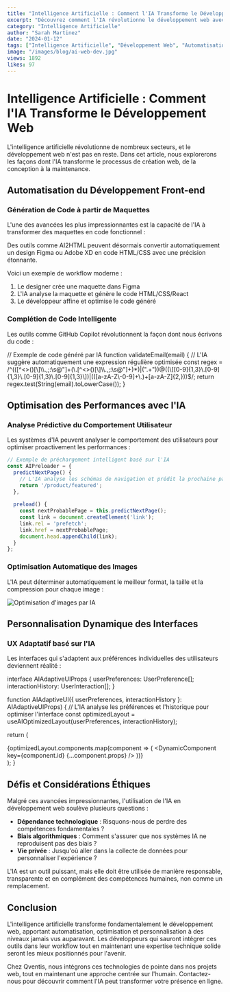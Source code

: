 ```yaml
---
title: "Intelligence Artificielle : Comment l'IA Transforme le Développement Web"
excerpt: "Découvrez comment l'IA révolutionne le développement web avec des outils d'automatisation, d'optimisation et de personnalisation."
category: "Intelligence Artificielle"
author: "Sarah Martinez"
date: "2024-01-12"
tags: ["Intelligence Artificielle", "Développement Web", "Automatisation", "Productivité"]
image: "/images/blog/ai-web-dev.jpg"
views: 1892
likes: 97
---
```


# Intelligence Artificielle : Comment l'IA Transforme le Développement Web

L'intelligence artificielle révolutionne de nombreux secteurs, et le développement web n'est pas en reste. Dans cet article, nous explorerons les façons dont l'IA transforme le processus de création web, de la conception à la maintenance.

## Automatisation du Développement Front-end

### Génération de Code à partir de Maquettes

L'une des avancées les plus impressionnantes est la capacité de l'IA à transformer des maquettes en code fonctionnel :

<Callout type="success">
  Des outils comme AI2HTML peuvent désormais convertir automatiquement un design Figma ou Adobe XD en code HTML/CSS avec une précision étonnante.
</Callout>

Voici un exemple de workflow moderne :

1. Le designer crée une maquette dans Figma
2. L'IA analyse la maquette et génère le code HTML/CSS/React
3. Le développeur affine et optimise le code généré

### Complétion de Code Intelligente

Les outils comme GitHub Copilot révolutionnent la façon dont nous écrivons du code :

<CodeBlock language="javascript">
// Exemple de code généré par IA
function validateEmail(email) {
  // L'IA suggère automatiquement une expression régulière optimisée
  const regex = /^(([^<>()[\]\\.,;:\s@"]+(\.[^<>()[\]\\.,;:\s@"]+)*)|(".+"))@((\[[0-9]{1,3}\.[0-9]{1,3}\.[0-9]{1,3}\.[0-9]{1,3}\])|(([a-zA-Z\-0-9]+\.)+[a-zA-Z]{2,}))$/;
  return regex.test(String(email).toLowerCase());
}
</CodeBlock>

## Optimisation des Performances avec l'IA

### Analyse Prédictive du Comportement Utilisateur

Les systèmes d'IA peuvent analyser le comportement des utilisateurs pour optimiser proactivement les performances :

```javascript
// Exemple de préchargement intelligent basé sur l'IA
const AIPreloader = {
  predictNextPage() {
    // L'IA analyse les schémas de navigation et prédit la prochaine page
    return '/product/featured';
  },
  
  preload() {
    const nextProbablePage = this.predictNextPage();
    const link = document.createElement('link');
    link.rel = 'prefetch';
    link.href = nextProbablePage;
    document.head.appendChild(link);
  }
};
```

### Optimisation Automatique des Images

L'IA peut déterminer automatiquement le meilleur format, la taille et la compression pour chaque image :

![Optimisation d'images par IA](/images/blog/ai-image-optimization.jpg)

## Personnalisation Dynamique des Interfaces

### UX Adaptatif basé sur l'IA

Les interfaces qui s'adaptent aux préférences individuelles des utilisateurs deviennent réalité :

<CodeBlock language="typescript">
interface AIAdaptiveUIProps {
  userPreferences: UserPreference[];
  interactionHistory: UserInteraction[];
}

function AIAdaptiveUI({ userPreferences, interactionHistory }: AIAdaptiveUIProps) {
  // L'IA analyse les préférences et l'historique pour optimiser l'interface
  const optimizedLayout = useAIOptimizedLayout(userPreferences, interactionHistory);
  
  return (
    <main className={optimizedLayout.containerClass}>
      {optimizedLayout.components.map(component => (
        <DynamicComponent key={component.id} {...component.props} />
      ))}
    </main>
  );
}
</CodeBlock>

## Défis et Considérations Éthiques

Malgré ces avancées impressionnantes, l'utilisation de l'IA en développement web soulève plusieurs questions :

- **Dépendance technologique** : Risquons-nous de perdre des compétences fondamentales ?
- **Biais algorithmiques** : Comment s'assurer que nos systèmes IA ne reproduisent pas des biais ?
- **Vie privée** : Jusqu'où aller dans la collecte de données pour personnaliser l'expérience ?

<Callout type="warning">
  L'IA est un outil puissant, mais elle doit être utilisée de manière responsable, transparente et en complément des compétences humaines, non comme un remplacement.
</Callout>

## Conclusion

L'intelligence artificielle transforme fondamentalement le développement web, apportant automatisation, optimisation et personnalisation à des niveaux jamais vus auparavant. Les développeurs qui sauront intégrer ces outils dans leur workflow tout en maintenant une expertise technique solide seront les mieux positionnés pour l'avenir.

Chez Qventis, nous intégrons ces technologies de pointe dans nos projets web, tout en maintenant une approche centrée sur l'humain. Contactez-nous pour découvrir comment l'IA peut transformer votre présence en ligne.
